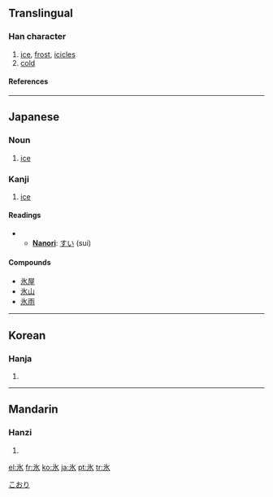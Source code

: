 {{see|冰}}

==Translingual==
{{Han stroke|[[Image:氷-bw.png|240px]]}}
===Han character===
{{Han char|rn=85|rad=水|as=01|sn=5|four=|canj=戈水 (IE)}}
# [[ice]], [[frost]], [[icicles]]
# [[cold]]
====References====
{{Han ref|kx=0603.030|dkj=17087|dj=0996.030|hdz=31546.040|uh=6C37|ud=27703}}
----
==Japanese==
===Noun===
[[Category:1000_Japanese_basic_words|こおり]]
{{ja-noun|k|hira=こおり|rom=kōri}}

# [[ice]]

===Kanji===
{{ja-kanji|grade=3|rs=水01}}
# [[ice]]
====Readings====
{{ja-readings|on=[[ひょう]] (hyō)|kun=[[こおり]] (koori), [[ひ]] (hi)}}
**'''[[Nanori]]''': [[すい]] (sui)

====Compounds====
*[[氷屋]]
*[[氷山]]
*[[氷雨]]

<!-- You can [http://web.mit.edu/jpnet/ji/data/sound/koori.au hear] it pronunced. ''(need *.au file player)''-->
----
==Korean==
===Hanja===
{{ko-hanja|hangeul=빙|eumhun=|rv=bing|mr=ping|y=ping}}
# {{defn|Korean}}
----
==Mandarin==
===Hanzi===
{{cmn-hanzi|pin=[[bīng]] ([[bing1]])|wg=ping<sup>1</sup>}}
# {{defn|Mandarin}}

[[el:氷]]
[[fr:氷]]
[[ko:氷]]
[[ja:氷]]
[[pt:氷]]
[[tr:氷]]